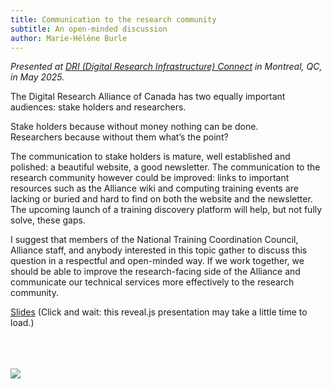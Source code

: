 ```yaml
---
title: Communication to the research community
subtitle: An open-minded discussion
author: Marie-Hélène Burle
---
```


*Presented at [DRI (Digital Research Infrastructure) Connect](https://driconnect.alliancecan.ca/) in Montreal, QC, in May 2025.*

:::{.def}

The Digital Research Alliance of Canada has two equally important audiences: stake holders and researchers.

Stake holders because without money nothing can be done. \
Researchers because without them what's the point?

The communication to stake holders is mature, well established and polished: a beautiful website, a good newsletter. The communication to the research community however could be improved: links to important resources such as the Alliance wiki and computing training events are lacking or buried and hard to find on both the website and the newsletter. The upcoming launch of a training discovery platform will help, but not fully solve, these gaps.

I suggest that members of the National Training Coordination Council, Alliance staff, and anybody interested in this topic gather to discuss this question in a respectful and open-minded way. If we work together, we should be able to improve the research-facing side of the Alliance and communicate our technical services more effectively to the research community.

:::

[Slides](2025_driconnect_slides.qmd){.btn .btn-outline-primary} [(Click and wait: this reveal.js presentation may take a little time to load.)]{.inlinenote}
<br><br>

<!-- {{< video https://www.youtube.com/embed/ >}} -->

<br><br>
![](/img/logo_drac_bilingual_no_bg.svg){fig-alt="frontlogo"}

